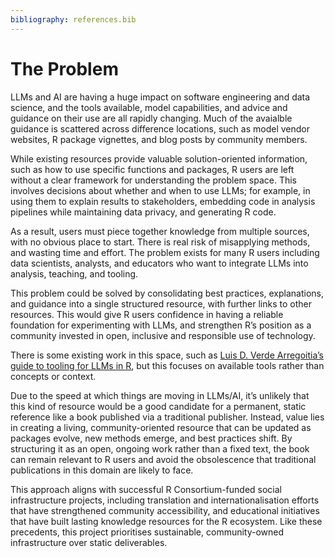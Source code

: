 ```yaml
---
bibliography: references.bib
---
```


# The Problem

LLMs and AI are having a huge impact on software engineering and data science, and the tools available, model capabilities, and advice and guidance on their use are all rapidly changing.  Much of the avaialble guidance is scattered across difference locations, such as model vendor websites, R package vignettes, and blog posts by community members.  

While existing resources provide valuable solution-oriented information, such as how to use specific functions and packages, R users are left without a clear framework for understanding the problem space. This involves decisions about whether and when to use LLMs; for example, in using them to explain results to stakeholders, embedding code in analysis pipelines while maintaining data privacy, and generating R code.

As a result, users must piece together knowledge from multiple sources, with no obvious place to start.  There is real risk of misapplying methods, and wasting time and effort. The problem exists for many R users including data scientists, analysts, and educators who want to integrate LLMs into analysis, teaching, and tooling. 

This problem could be solved by consolidating best practices, explanations, and guidance into a single structured resource, with further links to other resources. This would give R users confidence in having a reliable foundation for experimenting with LLMs, and strengthen R's position as a community invested in open, inclusive and responsible use of technology.

There is some existing work in this space, such as [Luis D. Verde Arregoitia's guide to tooling for LLMs in R](https://luisdva.github.io/llmsr-book/), but this focuses on available tools rather than concepts or context.

Due to the speed at which things are moving in LLMs/AI, it's unlikely that this kind of resource would be a good candidate for a permanent, static reference like a book published via a traditional publisher.  Instead, value lies in creating a living, community-oriented resource that can be updated as packages evolve, new methods emerge, and best practices shift. By structuring it as an open, ongoing work rather than a fixed text, the book can remain relevant to R users and avoid the obsolescence that traditional publications in this domain are likely to face.

This approach aligns with successful R Consortium-funded social infrastructure projects, including translation and internationalisation efforts that have strengthened community accessibility, and educational initiatives that have built lasting knowledge resources for the R ecosystem. Like these precedents, this project prioritises sustainable, community-owned infrastructure over static deliverables.